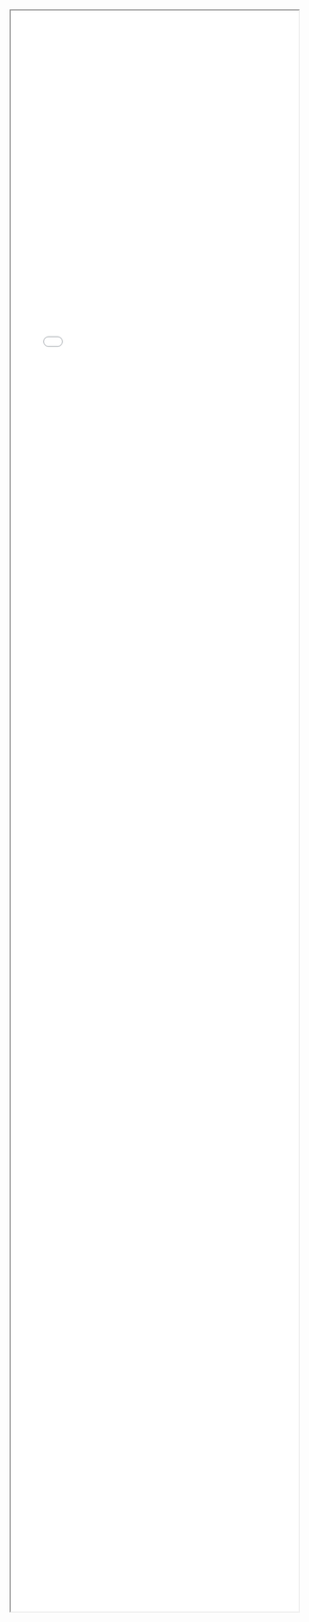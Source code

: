 <iframe style="width:100%; height: 70vh;" src="html/map_manchester_2018_residence_group.html" title="Map"></iframe>
